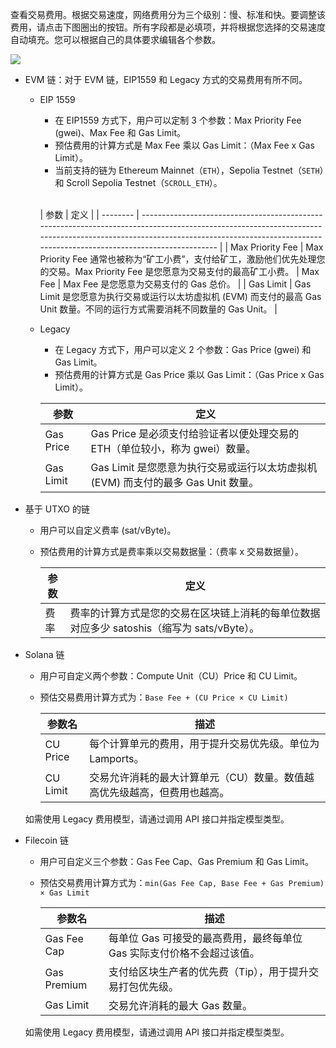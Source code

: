 查看交易费用。根据交易速度，网络费用分为三个级别：慢、标准和快。要调整该费用，请点击下图圈出的按钮。所有字段都是必填项，并将根据您选择的交易速度自动填充。您可以根据自己的具体要求编辑各个参数。

<img src="/cn/images/transfers/customize-fees.png" className="screenshot_modal"/>

- EVM 链：对于 EVM 链，EIP1559 和 Legacy 方式的交易费用有所不同。
    - EIP 1559
        - 在 EIP1559 方式下，用户可以定制 3 个参数：Max Priority Fee (gwei)、Max Fee 和 Gas Limit。
        - 预估费用的计算方式是 Max Fee 乘以 Gas Limit：（Max Fee x Gas Limit）。
        - 当前支持的链为 Ethereum Mainnet（`ETH`），Sepolia Testnet（`SETH`）和 Scroll Sepolia Testnet（`SCROLL_ETH`）。

        <a id="eip1559"></a>	
        | 参数        | 定义                                                                                                                                                                                                                             |
        | --------         | -------------------------------------------------------------------------------------------------------------------------------------------------------------------------------------------------------------------------------------  |
        | Max Priority Fee | Max Priority Fee 通常也被称为“矿工小费”，支付给矿工，激励他们优先处理您的交易。Max Priority Fee 是您愿意为交易支付的最高矿工小费。
        | Max Fee          | Max Fee 是您愿意为交易支付的 Gas 总价。                                                                                                                                                |
        | Gas Limit        | Gas Limit 是您愿意为执行交易或运行以太坊虚拟机 (EVM) 而支付的最高 Gas Unit 数量。不同的运行方式需要消耗不同数量的 Gas Unit。              |

    - Legacy
        - 在 Legacy 方式下，用户可以定义 2 个参数：Gas Price (gwei) 和 Gas Limit。
        - 预估费用的计算方式是 Gas Price 乘以 Gas Limit：（Gas Price x Gas Limit）。

        | 参数 | 定义    |
        | -------- | -------------------------------------------------------------------------- |
        | Gas Price | Gas Price 是必须支付给验证者以便处理交易的 ETH（单位较小，称为 gwei）数量。 |
        | Gas Limit | Gas Limit 是您愿意为执行交易或运行以太坊虚拟机 (EVM) 而支付的最多 Gas Unit 数量。 |
- 基于 UTXO 的链
    - 用户可以自定义费率 (sat/vByte)。
    - 预估费用的计算方式是费率乘以交易数据量：（费率 x 交易数据量）。

        | 参数 | 定义                                                                                                                               |
        | --------  | -----------------------------------------------------------------------------------------------------------------------------------------|
        | 费率  | 费率的计算方式是您的交易在区块链上消耗的每单位数据对应多少 satoshis（缩写为 sats/vByte）。|

- Solana 链
    - 用户可自定义两个参数：Compute Unit（CU）Price 和 CU Limit。
    - 预估交易费用计算方式为：`Base Fee + (CU Price × CU Limit)`

        | 参数名        | 描述                                                                                                                                                      |
        |---------------|-----------------------------------------------------------------------------------------------------------------------------------------------------------|
        | CU Price      | 每个计算单元的费用，用于提升交易优先级。单位为 Lamports。                                         |
        | CU Limit      | 交易允许消耗的最大计算单元（CU）数量。数值越高优先级越高，但费用也越高。                                                                                 |

    <Note>如需使用 Legacy 费用模型，请通过调用 API 接口并指定模型类型。</Note>

- Filecoin 链
    - 用户可自定义三个参数：Gas Fee Cap、Gas Premium 和 Gas Limit。
    - 预估交易费用计算方式为：`min(Gas Fee Cap, Base Fee + Gas Premium) × Gas Limit`

        | 参数名        | 描述                                                                                                                                                         |
        |---------------|--------------------------------------------------------------------------------------------------------------------------------------------------------------|
        | Gas Fee Cap   | 每单位 Gas 可接受的最高费用，最终每单位 Gas 实际支付价格不会超过该值。                                                                                       |
        | Gas Premium   | 支付给区块生产者的优先费（Tip），用于提升交易打包优先级。                                                          |
        | Gas Limit     | 交易允许消耗的最大 Gas 数量。                                              |

    <Note>如需使用 Legacy 费用模型，请通过调用 API 接口并指定模型类型。</Note>

